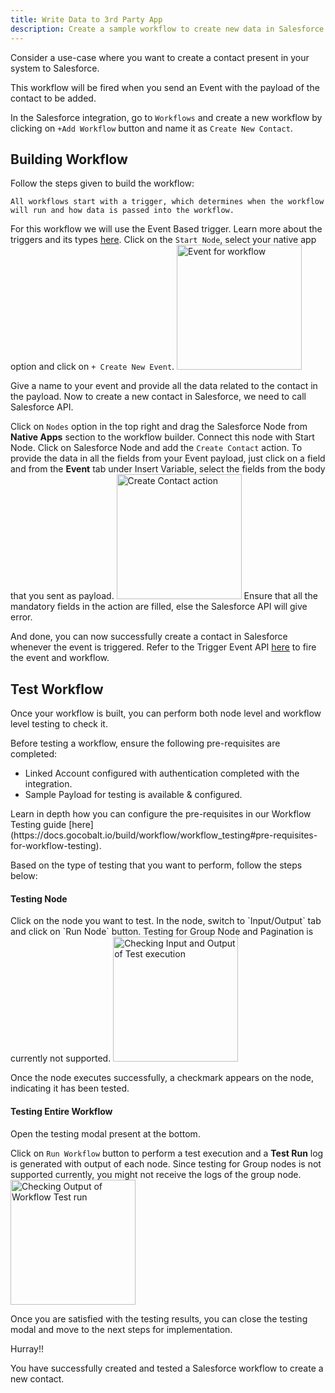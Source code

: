 ```yaml
---
title: Write Data to 3rd Party App
description: Create a sample workflow to create new data in Salesforce using Events
---
```


Consider a use-case where you want to create a contact present in your system to Salesforce.

This workflow will be fired when you send an Event with the payload of the contact to be added.

In the Salesforce integration, go to `Workflows` and create a new workflow by clicking on `+Add Workflow` button and name it as `Create New Contact`.

## Building Workflow

Follow the steps given to build the workflow:
<Steps>
  <Step title="Add Trigger in Start Node">

    All workflows start with a trigger, which determines when the workflow will run and how data is passed into the workflow.
   For this workflow we will use the Event Based trigger.
  <Tip>
  Learn more about the triggers and its types [here](https://docs.gocobalt.io/build/workflow/triggering_workflow).
  </Tip>
    Click on the `Start Node`, select your native app option and click on `+ Create New Event`.
<img height="200" src="/images/Examples/salesforce/event_salesforce_add.png" alt="Event for workflow"/>

Give a name to your event and provide all the data related to the contact in the payload.
  </Step>
  <Step title="Add Salesforce Node">
  Now to create a new contact in Salesforce, we need to call Salesforce API.

  Click on `Nodes` option in the top right and drag the Salesforce Node from **Native Apps** section to the workflow builder. Connect this node with Start Node.
  </Step>
  <Step title="Add Action in node">
    Click on Salesforce Node and add the `Create Contact` action.
    To provide the data in all the fields from your Event payload, just click on a field and from the **Event** tab under Insert Variable, select the fields from the body that you sent as payload.
    <img height="200" src="/images/Examples/salesforce/create_salesforce.png" alt="Create Contact action"/>
<Warning>
Ensure that all the mandatory fields in the action are filled, else the Salesforce API will give error.
</Warning>
  </Step>
</Steps>

And done, you can now successfully create a contact in Salesforce whenever the event is triggered. 
<Tip>
Refer to the Trigger Event API [here](https://docs.gocobalt.io/api-reference/event/trigger-event) to fire the event and workflow.
</Tip>

## Test Workflow

Once your workflow is built, you can perform both node level and workflow level testing to check it.

Before testing a workflow, ensure the following pre-requisites are completed:
- Linked Account configured with authentication completed with the integration.
- Sample Payload for testing is available & configured.

<Tip>
Learn in depth how you can configure the pre-requisites in our Workflow Testing guide [here](https://docs.gocobalt.io/build/workflow/workflow_testing#pre-requisites-for-workflow-testing).
</Tip>

Based on the type of testing that you want to perform, follow the steps below:


#### Testing Node
<Steps>
  <Step title="Select Node">
    Click on the node you want to test.
  </Step>
  <Step title="Run Node">
    In the node, switch to `Input/Output` tab and click on `Run Node` button.
<Warning>Testing for Group Node and Pagination is currently not supported.</Warning>
    <img height="200" src="/images/implementation/node_output.png" alt="Checking Input and Output of Test execution"/>
  </Step>
</Steps>

<Check>Once the node executes successfully, a checkmark appears on the node, indicating it has been tested.</Check>


#### Testing Entire Workflow


Open the testing modal present at the bottom.

Click on `Run Workflow` button to perform a test execution and a **Test Run** log is generated with output of each node.
<Warning>Since testing for Group nodes is not supported currently, you might not receive the logs of the group node.</Warning>
<img height="200" src="/images/implementation/workflow_output.png" alt="Checking Output of Workflow Test run"/>

Once you are satisfied with the testing results, you can close the testing modal and move to the next steps for implementation.


<Check>
Hurray!!

You have successfully created and tested a Salesforce workflow to create a new contact.
</Check>


